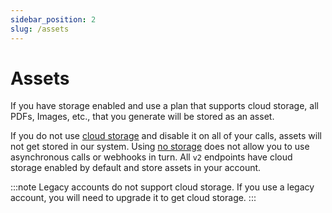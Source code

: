 ```yaml
---
sidebar_position: 2
slug: /assets
---
```


# Assets

If you have storage enabled and use a plan that supports cloud storage, all PDFs, Images, etc., that you generate will be stored as an asset.

If you do not use [cloud storage](/storage#cloud-storage) and disable it on all of your calls, assets will not get stored in our system. Using [no storage](/storage#no-storage) does not allow you to use asynchronous calls or webhooks in turn. All `v2` endpoints have cloud storage enabled by default and store assets in your account.

:::note
Legacy accounts do not support cloud storage. If you use a legacy account, you will need to upgrade it to get cloud storage.
:::
